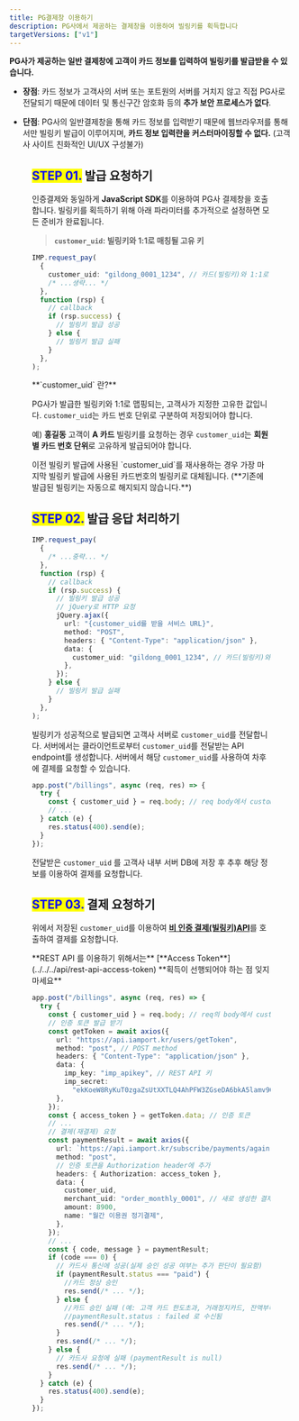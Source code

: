 ```yaml
---
title: PG결제창 이용하기
description: PG사에서 제공하는 결제창을 이용하여 빌링키를 획득합니다
targetVersions: ["v1"]
---
```



**PG사가 제공하는 일반 결제창에 고객이 카드 정보를 입력하여 빌링키를 발급받을 수 있습니다.**

- **장점**: 카드 정보가 고객사의 서버 또는 포트원의 서버를 거치지 않고 직접 PG사로 전달되기 때문에
  데이터 및 통신구간 암호화 등의 **추가 보안 프로세스가 없다**.

- **단점**: PG사의 일반결제창을 통해 카드 정보를 입력받기 때문에 웹브라우저를 통해서만 빌링키 발급이 이루어지며,
  **카드 정보 입력란을 커스터마이징할 수 없다.** (고객사 사이트 친화적인 UI/UX 구성불가)

<Figure src="/gitbook-assets/ko/image (269).png" caption="PG사 카드정보 획득 결제창 예제" />

## <mark style="color:blue;">**STEP 01.**</mark> 발급 요청하기

인증결제와 동일하게 **JavaScript SDK**를 이용하여 PG사 결제창을 호출합니다.
빌링키를 획득하기 위해 아래 파라미터를 추가적으로 설정하면 모든 준비가 완료됩니다.

> **`customer_uid`: 빌링키와 1:1로 매칭될 고유 키**

```ts title="client-side"
IMP.request_pay(
  {
    customer_uid: "gildong_0001_1234", // 카드(빌링키)와 1:1로 대응하는 값
    /* ...생략... */
  },
  function (rsp) {
    // callback
    if (rsp.success) {
      // 빌링키 발급 성공
    } else {
      // 빌링키 발급 실패
    }
  },
);
```

<Hint style="info">
  **`customer_uid` 란?**

  PG사가 발급한 빌링키와 1:1로 맵핑되는, 고객사가 지정한 고유한 값입니다.
  `customer_uid`는 카드 번호 단위로 구분하여 저장되어야 합니다.

  예) **홍길동** 고객이 **A 카드** 빌링키를 요청하는 경우
  `customer_uid`는 **회원별 카드 번호 단위**로 고유하게 발급되어야 합니다.
</Hint>

<Hint style="danger">
  이전 빌링키 발급에 사용된 `customer_uid`를 재사용하는 경우 가장 마지막 빌링키 발급에 사용된
  카드번호의 빌링키로 대체됩니다. (**기존에 발급된 빌링키는 자동으로 해지되지 않습니다.**)
</Hint>

## <mark style="color:blue;">**STEP 02.**</mark> 발급 응답 처리하기

```ts title="client-side"
IMP.request_pay(
  {
    /* ...중략... */
  },
  function (rsp) {
    // callback
    if (rsp.success) {
      // 빌링키 발급 성공
      // jQuery로 HTTP 요청
      jQuery.ajax({
        url: "{customer_uid를 받을 서비스 URL}",
        method: "POST",
        headers: { "Content-Type": "application/json" },
        data: {
          customer_uid: "gildong_0001_1234", // 카드(빌링키)와 1:1로 대응하는 값
        },
      });
    } else {
      // 빌링키 발급 실패
    }
  },
);
```

빌링키가 성공적으로 발급되면 고객사 서버로 `customer_uid`를 전달합니다.
서버에서는 클라이언트로부터 `customer_uid`를 전달받는 API endpoint를 생성합니다.
서버에서 해당 `customer_uid`를 사용하여 차후에 결제를 요청할 수 있습니다.

```ts title="server-side"
app.post("/billings", async (req, res) => {
  try {
    const { customer_uid } = req.body; // req body에서 customer_uid 추출
    // ...
  } catch (e) {
    res.status(400).send(e);
  }
});
```

전달받은 `customer_uid` 를 고객사 내부 서버 DB에 저장 후 추후 해당 정보를 이용하여 결제를 요청합니다.

## <mark style="color:blue;">**STEP 03.**</mark> 결제 요청하기

위에서 저장된 `customer_uid`를 이용하여 [**비 인증 결제(빌링키)API**](../../../api/api-4/api)를 호출하여 결제를 요청합니다.

<Hint style="success">
  **REST API 를 이용하기 위해서는** [**Access Token**](../../../api/rest-api-access-token) **획득이 선행되어야 하는 점 잊지 마세요**
</Hint>

```ts title="Node.js"
app.post("/billings", async (req, res) => {
  try {
    const { customer_uid } = req.body; // req의 body에서 customer_uid 추출
    // 인증 토큰 발급 받기
    const getToken = await axios({
      url: "https://api.iamport.kr/users/getToken",
      method: "post", // POST method
      headers: { "Content-Type": "application/json" },
      data: {
        imp_key: "imp_apikey", // REST API 키
        imp_secret:
          "ekKoeW8RyKuT0zgaZsUtXXTLQ4AhPFW3ZGseDA6bkA5lamv9OqDMnxyeB9wqOsuO9W3Mx9YSJ4dTqJ3f", // REST API Secret
      },
    });
    const { access_token } = getToken.data; // 인증 토큰
    // ...
    // 결제(재결제) 요청
    const paymentResult = await axios({
      url: `https://api.iamport.kr/subscribe/payments/again`,
      method: "post",
      // 인증 토큰을 Authorization header에 추가
      headers: { Authorization: access_token },
      data: {
        customer_uid,
        merchant_uid: "order_monthly_0001", // 새로 생성한 결제(재결제)용 주문 번호
        amount: 8900,
        name: "월간 이용권 정기결제",
      },
    });
    // ...
    const { code, message } = paymentResult;
    if (code === 0) {
      // 카드사 통신에 성공(실제 승인 성공 여부는 추가 판단이 필요함)
      if (paymentResult.status === "paid") {
        //카드 정상 승인
        res.send(/* ... */);
      } else {
        //카드 승인 실패 (예: 고객 카드 한도초과, 거래정지카드, 잔액부족 등)
        //paymentResult.status : failed 로 수신됨
        res.send(/* ... */);
      }
      res.send(/* ... */);
    } else {
      // 카드사 요청에 실패 (paymentResult is null)
      res.send(/* ... */);
    }
  } catch (e) {
    res.status(400).send(e);
  }
});
```
